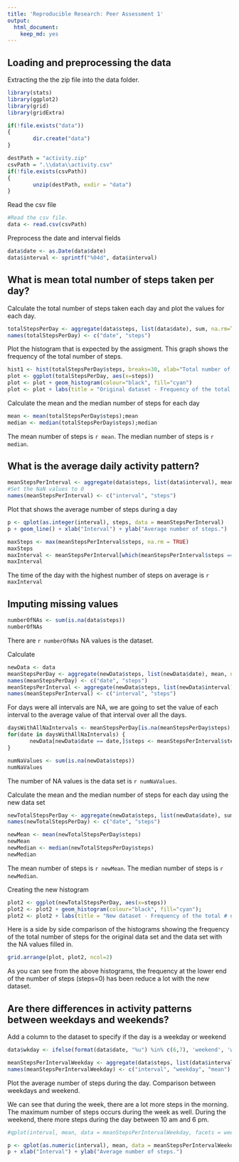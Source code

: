 ```yaml
---
title: 'Reproducible Research: Peer Assessment 1'
output:
  html_document:
    keep_md: yes
---
```


## Loading and preprocessing the data

Extracting the the zip file into the data folder.
```r
library(stats)
library(ggplot2)
library(grid)
library(gridExtra)

if(!file.exists("data"))
{
        dir.create("data") 
}

destPath = "activity.zip"
csvPath = ".\\data\\activity.csv"
if(!file.exists(csvPath))
{
        unzip(destPath, exdir = "data")     
}
```

Read the csv file
```r
#Read the csv file.
data <- read.csv(csvPath)
```

Preprocess the date and interval fields
```r
data$date <- as.Date(data$date)
data$interval <- sprintf("%04d", data$interval)
```

## What is mean total number of steps taken per day?

Calculate the total number of steps taken each day and plot the values for each day.

```r
totalStepsPerDay <- aggregate(data$steps, list(data$date), sum, na.rm=TRUE)
names(totalStepsPerDay) <- c("date", "steps")
```

Plot the histogram that is expected by the assigment. This graph shows the frequency of the total number of steps.

```r
hist1 <- hist(totalStepsPerDay$steps, breaks=30, xlab="Total number of steps per day", main = "Histogram of total number of steps per day")
plot <- ggplot(totalStepsPerDay, aes(x=steps))
plot <- plot + geom_histogram(colour="black", fill="cyan")
plot <- plot + labs(title = "Original dataset - Frequency of the total # of steps.")
```

Calculate the mean and the median number of steps for each day
```r
mean <- mean(totalStepsPerDay$steps);mean
median <- median(totalStepsPerDay$steps);median
```

The mean number of steps is `r mean`.
The median number of steps is `r median`.

## What is the average daily activity pattern?

```r
meanStepsPerInterval <- aggregate(data$steps, list(data$interval), mean, na.rm=TRUE)
#Set the NaN values to 0
names(meanStepsPerInterval) <- c("interval", "steps")
```


Plot that shows the average number of steps during a day
```r
p <- qplot(as.integer(interval), steps, data = meanStepsPerInterval)
p + geom_line() + xlab("Interval") + ylab("Average number of steps.")
```


```r
maxSteps <- max(meanStepsPerInterval$steps, na.rm = TRUE)
maxSteps
maxInterval <- meanStepsPerInterval[which(meanStepsPerInterval$steps == maxSteps),]$interval
maxInterval
```

The time of the day with the highest number of steps on average is `r maxInterval`

## Imputing missing values

```r
numberOfNAs <- sum(is.na(data$steps))
numberOfNAs
```

There are `r numberOfNAs` NA values is the dataset.


Calculate 

```r
newData <- data
meanStepsPerDay <- aggregate(newData$steps, list(newData$date), mean, na.rm=TRUE)
names(meanStepsPerDay) <- c("date", "steps")
meanStepsPerInterval <- aggregate(newData$steps, list(newData$interval), mean, na.rm=TRUE)
names(meanStepsPerInterval) <- c("interval", "steps")
```

For days were all intervals are NA, we are going to set the value of each interval to the average value of that interval over all the days.

```r
daysWithAllNaIntervals <- meanStepsPerDay[is.na(meanStepsPerDay$steps),"date"]
for(date in daysWithAllNaIntervals) {
       newData[newData$date == date,]$steps <- meanStepsPerInterval$steps 
}
```

```r
numNaValues <- sum(is.na(newData$steps))
numNaValues
```

The number of NA values is the data set is `r numNaValues`.

Calculate the mean and the median number of steps for each day using the new data set
```r
newTotalStepsPerDay <- aggregate(newData$steps, list(newData$date), sum, na.rm=FALSE)
names(newTotalStepsPerDay) <- c("date", "steps")

newMean <- mean(newTotalStepsPerDay$steps)
newMean
newMedian <- median(newTotalStepsPerDay$steps)
newMedian
```

The mean number of steps is `r newMean`.
The median number of steps is `r newMedian`.

Creating the new histogram
```r
plot2 <- ggplot(newTotalStepsPerDay, aes(x=steps))
plot2 <- plot2 + geom_histogram(colour="black", fill="cyan");
plot2 <- plot2 + labs(title = "New dataset - Frequency of the total # of steps.")
```

Here is a side by side comparison of the histograms showing the frequency of the total number of steps for the original data set and the data set with the NA values filled in.
```r
grid.arrange(plot, plot2, ncol=2)
```

As you can see from the above histograms, the frequency at the lower end of the number of steps (steps=0) has been reduce a lot with the new dataset.

## Are there differences in activity patterns between weekdays and weekends?

Add a column to the dataset to specify if the day is a weekday or weekend
```r
data$wkday <- ifelse(format(data$date, "%u") %in% c(6,7), 'weekend', 'weekday')

meanStepsPerIntervalWeekday <- aggregate(data$steps, list(data$interval,data$wkday), mean, na.rm=TRUE)
names(meanStepsPerIntervalWeekday) <- c("interval", "weekday", "mean")
```


Plot the average number of steps during the day. Comparison between weekdays and weekend.

We can see that during the week, there are a lot more steps in the morning. The maximum number of steps occurs during the week as well.
During the weekend, there more steps during the day between 10 am and 6 pm.

```r
#qplot(interval, mean, data = meanStepsPerIntervalWeekday, facets = weekday ~ .)

p <- qplot(as.numeric(interval), mean, data = meanStepsPerIntervalWeekday, facets = weekday ~ ., geom = c("point", "line"))
p + xlab("Interval") + ylab("Average number of steps.")
```

